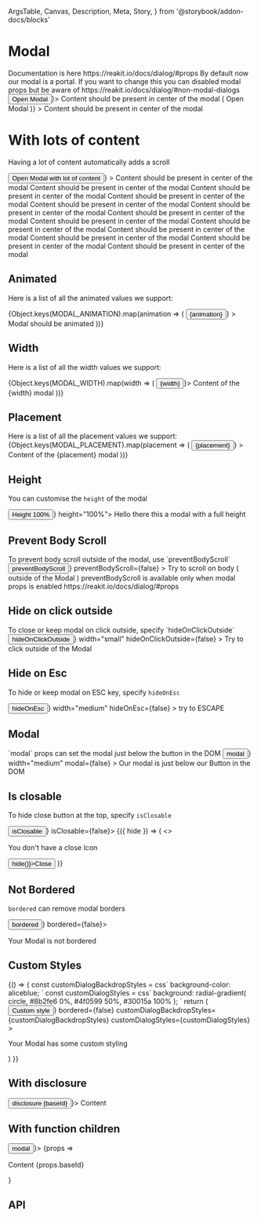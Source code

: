  ArgsTable,
  Canvas,
  Description,
  Meta,
  Story,
} from '@storybook/addon-docs/blocks'

<Meta title="Components/Modal" component={Modal} />

# Modal

<Description>
  Documentation is here https://reakit.io/docs/dialog/#props By default now our
  modal is a portal. If you want to change this you can disabled modal props but
  be aware of https://reakit.io/docs/dialog/#non-modal-dialogs
</Description>

<Canvas>
  <Story name="Basic">
    <Modal disclosure={() => <Button>Open Modal</Button>}>
      <Box p={4}>Content should be present in center of the modal</Box>
    </Modal>
  </Story>
</Canvas>

<Canvas>
  <Story name="switch">
    <Modal
      disclosure={() => (
        <Box>
          <Switch>Open Modal</Switch>
        </Box>
      )}
    >
      <Box p={4}>Content should be present in center of the modal</Box>
    </Modal>
  </Story>
</Canvas>

# With lots of content

<Description>Having a lot of content automatically adds a scroll</Description>

<Canvas>
  <Story name="With much content">
    <Modal
      animated
      animation="scaleUp"
      disclosure={() => <Button>Open Modal with lot of content</Button>}
    >
      <Box p={4}>Content should be present in center of the modal</Box>
      <Box p={4}>Content should be present in center of the modal</Box>
      <Box p={4}>Content should be present in center of the modal</Box>
      <Box p={4}>Content should be present in center of the modal</Box>
      <Box p={4}>Content should be present in center of the modal</Box>
      <Box p={4}>Content should be present in center of the modal</Box>
      <Box p={4}>Content should be present in center of the modal</Box>
      <Box p={4}>Content should be present in center of the modal</Box>
      <Box p={4}>Content should be present in center of the modal</Box>
      <Box p={4}>Content should be present in center of the modal</Box>
      <Box p={4}>Content should be present in center of the modal</Box>
      <Box p={4}>Content should be present in center of the modal</Box>
      <Box p={4}>Content should be present in center of the modal</Box>
    </Modal>
  </Story>
</Canvas>

## Animated

<Description>Here is a list of all the animated values we support:</Description>

<Canvas>
  <Story name="Animated">
    {Object.keys(MODAL_ANIMATION).map(animation => (
      <Box p={2} key={animation} display="inline-block">
        <Modal
          animated
          animation={animation}
          disclosure={() => <Button>{animation}</Button>}
        >
          <Box p={4}>Modal should be animated</Box>
        </Modal>
      </Box>
    ))}
  </Story>
</Canvas>

## Width

<Description>Here is a list of all the width values we support:</Description>

<Canvas>
  <Story name="Width">
    {Object.keys(MODAL_WIDTH).map(width => (
      <Box p={2} key={width} display="inline-block">
        <Modal width={width} disclosure={() => <Button>{width}</Button>}>
          <Box p={4}>Content of the {width} modal</Box>
        </Modal>
      </Box>
    ))}
  </Story>
</Canvas>

## Placement

<Description>
  Here is a list of all the placement values we support:
</Description>

<Canvas>
  <Story name="Placement">
    {Object.keys(MODAL_PLACEMENT).map(placement => (
      <Box p={2} key={placement} display="inline-block">
        <Modal
          placement={placement}
          disclosure={() => <Button>{placement}</Button>}
        >
          <Box p={4}>Content of the {placement} modal</Box>
        </Modal>
      </Box>
    ))}
  </Story>
</Canvas>

## Height

<Description>You can customise the `height` of the modal</Description>

<Canvas>
  <Story name="Height 100%">
    <Modal disclosure={() => <Button>Height 100%</Button>} height="100%">
      <Box p={4}>Hello there this a modal with a full height</Box>
    </Modal>
  </Story>
</Canvas>

## Prevent Body Scroll

<Description>
  To prevent body scroll outside of the modal, use `preventBodyScroll`
</Description>

<Canvas>
  <Story name="Prevent body scroll">
    <Modal
      disclosure={() => <Button>preventBodyScroll</Button>}
      preventBodyScroll={false}
    >
      <Box p={4}>
        Try to scroll on body ( outside of the Modal ) preventBodyScroll is
        available only when modal props is enabled
        https://reakit.io/docs/dialog/#props
      </Box>
    </Modal>
  </Story>
</Canvas>

## Hide on click outside

<Description>
  To close or keep modal on click outside, specify `hideOnClickOutside`
</Description>

<Canvas>
  <Story name="Hide on click outside">
    <Modal
      disclosure={() => <Button>hideOnClickOutside</Button>}
      width="small"
      hideOnClickOutside={false}
    >
      <Box p={4}>Try to click outside of the Modal</Box>
    </Modal>
  </Story>
</Canvas>

## Hide on Esc

<Description>To hide or keep modal on ESC key, specify `hideOnEsc`</Description>

<Canvas>
  <Story name="Hide on Esc">
    <Modal
      disclosure={() => <Button>hideOnEsc</Button>}
      width="medium"
      hideOnEsc={false}
    >
      <Box p={4}>try to ESCAPE</Box>
    </Modal>
  </Story>
</Canvas>

## Modal

<Description>
  `modal` props can set the modal just below the button in the DOM
</Description>

<Canvas>
  <Story name="Modal">
    <Modal
      disclosure={() => <Button>modal</Button>}
      width="medium"
      modal={false}
    >
      <Box p={4}>Our modal is just below our Button in the DOM </Box>
    </Modal>
  </Story>
</Canvas>

## Is closable

<Description>To hide close button at the top, specify `isClosable`</Description>

<Canvas>
  <Story name="Is closable">
    <Modal disclosure={() => <Button>isClosable</Button>} isClosable={false}>
      {({ hide }) => (
        <>
          <p>You don&apos;t have a close Icon</p>
          <Button onClick={() => hide()}>Close</Button>
        </>
      )}
    </Modal>
  </Story>
</Canvas>

## Not Bordered

<Description>`bordered` can remove modal borders</Description>

<Canvas>
  <Story name="Not Bordered">
    <Modal disclosure={() => <Button>bordered</Button>} bordered={false}>
      <p>Your Modal is not bordered</p>
    </Modal>
  </Story>
</Canvas>

## Custom Styles

<Canvas>
  <Story name="Custom style">
    {() => {
      const customDialogBackdropStyles = css`
        background-color: aliceblue;
      `
      const customDialogStyles = css`
        background: radial-gradient(
          circle,
          #8b2fe6 0%,
          #4f0599 50%,
          #30015a 100%
        );
      `
      return (
        <Modal
          disclosure={() => <Button>Custom style</Button>}
          bordered={false}
          customDialogBackdropStyles={customDialogBackdropStyles}
          customDialogStyles={customDialogStyles}
        >
          <p>Your Modal has some custom styling</p>
        </Modal>
      )
    }}
  </Story>
</Canvas>

## With disclosure

<Canvas>
  <Story name="With disclosure">
    <Modal disclosure={({ baseId }) => <Button>disclosure {baseId}</Button>}>
      Content
    </Modal>
  </Story>
</Canvas>

## With function children

<Canvas>
  <Story name="With children function">
    <Modal disclosure={() => <Button>modal</Button>}>
      {props => <p>Content {props.baseId} </p>}
    </Modal>
  </Story>
</Canvas>

## API

<ArgsTable of={Modal} />
